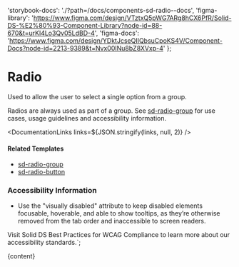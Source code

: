 

  'storybook-docs': './?path=/docs/components-sd-radio--docs',
  'figma-library':
    'https://www.figma.com/design/VTztxQ5pWG7ARg8hCX6PfR/Solid-DS-%E2%80%93-Component-Library?node-id=88-670&t=urKl4Lo3Qv05LdBD-4',
  'figma-docs':
    'https://www.figma.com/design/YDktJcseQIIQbsuCpoKS4V/Component-Docs?node-id=2213-9389&t=Nvx00INu8bZ8XVxp-4'
};

# Radio

Used to allow the user to select a single option from a group.

Radios are always used as part of a group. See [sd-radio-group](./?path=/docs/components-sd-radio-group--docs) for use cases, usage guidelines and accessibility information.

<DefaultStory />

<DocumentationLinks links=${JSON.stringify(links, null, 2)} />

#### Related Templates

- [sd-radio-group](./?path=/docs/components-sd-radio-group--docs)
- [sd-radio-button](./?path=/docs/components-sd-radio-button--docs)

### Accessibility Information

- Use the "visually disabled" attribute to keep disabled elements focusable, hoverable, and able to show tooltips, as they’re otherwise removed from the tab order and inaccessible to screen readers.

Visit <sd-link href="https://www.figma.com/design/YDktJcseQIIQbsuCpoKS4V/Component-Docs?node-id=10708-5011&t=Z1FxSGWkmXG5r5sw-4" target="_blank">Solid DS Best Practices for WCAG Compliance</sd-link> to learn more about our accessibility standards.`;

<Meta title="Components/sd-radio/Overview" />

<OverviewFormatter story={SdRadioStories.Default}>{content}</OverviewFormatter>
